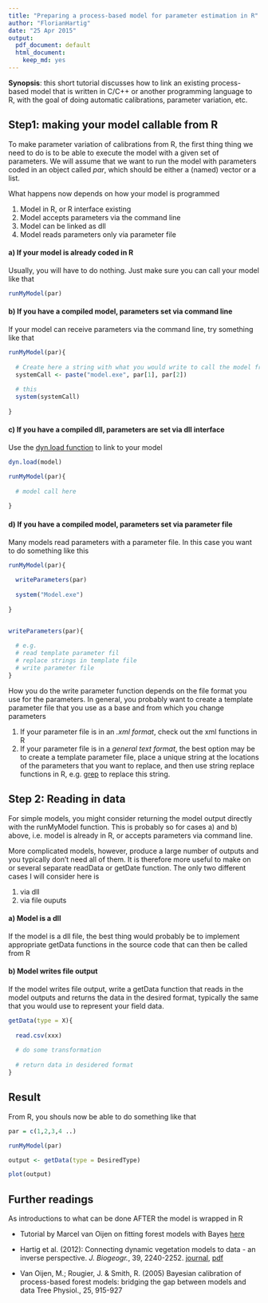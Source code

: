 ```yaml
---
title: "Preparing a process-based model for parameter estimation in R"
author: "FlorianHartig"
date: "25 Apr 2015"
output:
  pdf_document: default
  html_document:
    keep_md: yes
---
```


**Synopsis**: this short tutorial discusses how to link an existing process-based model that is written in C/C++ or another programming language to R, with the goal of doing automatic calibrations, parameter variation, etc.


## Step1: making your model callable from R

To make parameter variation of calibrations from R, the first thing thing we need to do is to be able to execute the model with a given set of parameters. We will assume that we want to run the model with parameters coded in an object called *par*, which should be either a (named) vector or a list. 

What happens now depends on how your model is programmed

1. Model in R, or R interface existing 
2. Model accepts parameters via the command line
3. Model can be linked as dll
4. Model reads parameters only via parameter file

#### a) If your model is already coded in R

Usually, you will have to do nothing. Just make sure you can call your model like that

```r
runMyModel(par)
```

#### b) If you have a compiled model, parameters set via command line

If your model can receive parameters via the command line, try something like that 

```r

runMyModel(par){
  
  # Create here a string with what you would write to call the model from the command line
  systemCall <- paste("model.exe", par[1], par[2])
  
  # this 
  system(systemCall)
  
}
```

#### c) If you have a compiled dll, parameters are set via dll interface 


Use the [dyn.load function](https://stat.ethz.ch/R-manual/R-devel/library/base/html/dynload.html) to link to your model

```r

dyn.load(model)

runMyModel(par){
  
  # model call here 
  
}
```

#### d) If you have a compiled model, parameters set via parameter file

Many models read parameters with a parameter file. In this case you want to do something like this

```r

runMyModel(par){
  
  writeParameters(par)
  
  system("Model.exe")
  
}


writeParameters(par){
  
  # e.g.
  # read template parameter fil
  # replace strings in template file
  # write parameter file 
}
```

How you do the write parameter function depends on the file format you use for the parameters. In general, you probably want to create a template parameter file that you use as a base and from which you change parameters 

1. If your parameter file is in an *.xml format*, check out the xml functions in R
2. If your parameter file is in a *general text format*, the best option may be to create a template parameter file, place a unique string at the locations of the parameters that you want to replace, and then use string replace functions in R, e.g. [grep](https://stat.ethz.ch/R-manual/R-devel/library/base/html/grep.html) to replace this string. 


## Step 2: Reading in data 


For simple models, you might consider returning the model output directly with the runMyModel function. This is probably so for cases a) and b) above, i.e. model is already in R, or accepts parameters via command line. 

More complicated models, however, produce a large number of outputs and you typically don't need all of them. It is therefore more useful to make on or several separate readData or getDate function. The only two different cases I will consider here is 

1. via dll
2. via file ouputs 

#### a) Model is a dll

If the model is a dll file, the best thing would probably be to implement appropriate getData functions in the source code that can then be called from R

#### b) Model writes file output

If the model writes file output, write a getData function that reads in the model outputs and returns the data in the desired format, typically the same that you would use to represent your field data. 


```r


getData(type = X){
  
  read.csv(xxx)
  
  # do some transformation 
  
  # return data in desidered format   
}
```

## Result

From R, you shouls now be able to do something like that



```r

par = c(1,2,3,4 ..)

runMyModel(par)

output <- getData(type = DesiredType)

plot(output)

```

## Further readings 

As introductions to what can be done AFTER the model is wrapped in R

* Tutorial by Marcel van Oijen on fitting forest models with Bayes [here](http://nora.nerc.ac.uk/6087/1/BC%26BMC_Guidance_2008-12-18_Final.pdf)

* Hartig et al. (2012): Connecting dynamic vegetation models to data - an inverse perspective. <i>J. Biogeogr.</i>, 39, 2240-2252. [journal](http://dx.doi.org/10.1111/j.1365-2699.2012.02745.x), [pdf](http://ecologypapers.blog.com/files/2012/10/Hartig-Connectingdynamicvegetation-2012.pdf)

* Van Oijen, M.; Rougier, J. &amp; Smith, R. (2005) Bayesian calibration of process-based forest models: bridging the gap between models and data Tree Physiol., 25, 915-927




